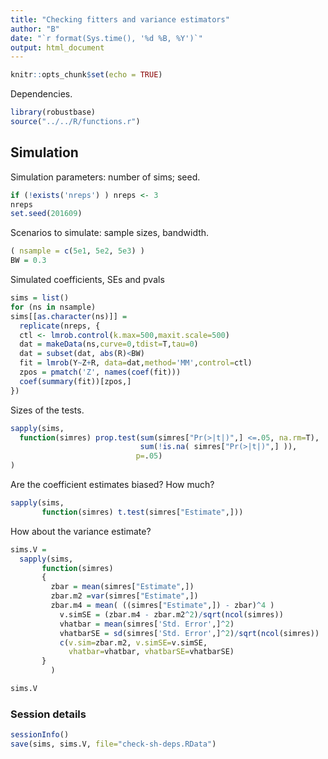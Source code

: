 ```yaml
---
title: "Checking fitters and variance estimators"
author: "B"
date: "`r format(Sys.time(), '%d %B, %Y')`"
output: html_document
---
```


```r
knitr::opts_chunk$set(echo = TRUE)
```

Dependencies.
```r
library(robustbase)
source("../../R/functions.r")
```

## Simulation

Simulation parameters: number of sims; seed.
```r

if (!exists('nreps') ) nreps <- 3
nreps
set.seed(201609)

```

Scenarios to simulate: sample sizes, bandwidth.

```r
( nsample = c(5e1, 5e2, 5e3) )
BW = 0.3
```

Simulated coefficients, SEs and pvals
```r
sims = list()
for (ns in nsample)
sims[[as.character(ns)]] = 
  replicate(nreps, {
  ctl <- lmrob.control(k.max=500,maxit.scale=500)
  dat = makeData(ns,curve=0,tdist=T,tau=0)
  dat = subset(dat, abs(R)<BW)
  fit = lmrob(Y~Z+R, data=dat,method='MM',control=ctl)
  zpos = pmatch('Z', names(coef(fit)))
  coef(summary(fit))[zpos,]
})
```

Sizes of the tests.
```r
sapply(sims, 
  function(simres) prop.test(sum(simres["Pr(>|t|)",] <=.05, na.rm=T), 
                             sum(!is.na( simres["Pr(>|t|)",] )), 
                            p=.05)
)
```
Are the coefficient estimates biased?  How much?
```r
sapply(sims, 
       function(simres) t.test(simres["Estimate",]))
```

How about the variance estimate?

```r
sims.V =
  sapply(sims, 
       function(simres) 
       {
         zbar = mean(simres["Estimate",])
         zbar.m2 =var(simres["Estimate",])
         zbar.m4 = mean( ((simres["Estimate",]) - zbar)^4 )
           v.simSE = (zbar.m4 - zbar.m2^2)/sqrt(ncol(simres)) 
           vhatbar = mean(simres['Std. Error',]^2)
           vhatbarSE = sd(simres['Std. Error',]^2)/sqrt(ncol(simres))
           c(v.sim=zbar.m2, v.simSE=v.simSE, 
             vhatbar=vhatbar, vhatbarSE=vhatbarSE)
       }
         )

sims.V       
```

### Session details

```r
sessionInfo()
save(sims, sims.V, file="check-sh-deps.RData")
```
